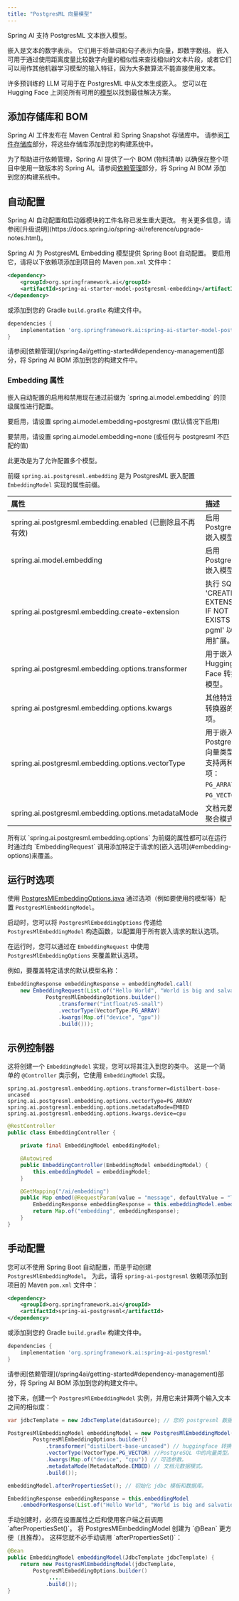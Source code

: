 ```yaml
---
title: "PostgresML 向量模型"
---
```


Spring AI 支持 PostgresML 文本嵌入模型。

嵌入是文本的数字表示。
它们用于将单词和句子表示为向量，即数字数组。
嵌入可用于通过使用距离度量比较数字向量的相似性来查找相似的文本片段，或者它们可以用作其他机器学习模型的输入特征，因为大多数算法不能直接使用文本。

许多预训练的 LLM 可用于在 PostgresML 中从文本生成嵌入。
您可以在 Hugging Face 上浏览所有可用的[模型](https://huggingface.co/models?library=sentence-transformers)以找到最佳解决方案。

## 添加存储库和 BOM

Spring AI 工件发布在 Maven Central 和 Spring Snapshot 存储库中。
请参阅[工件存储库](/spring4ai/getting-started#artifact-repositories)部分，将这些存储库添加到您的构建系统中。

为了帮助进行依赖管理，Spring AI 提供了一个 BOM (物料清单) 以确保在整个项目中使用一致版本的 Spring AI。请参阅[依赖管理](/spring4ai/getting-started#dependency-management)部分，将 Spring AI BOM 添加到您的构建系统中。

## 自动配置

<Note>
Spring AI 自动配置和启动器模块的工件名称已发生重大更改。
有关更多信息，请参阅[升级说明](https://docs.spring.io/spring-ai/reference/upgrade-notes.html)。
</Note>

Spring AI 为 PostgresML Embedding 模型提供 Spring Boot 自动配置。
要启用它，请将以下依赖项添加到项目的 Maven `pom.xml` 文件中：

```xml
<dependency>
    <groupId>org.springframework.ai</groupId>
    <artifactId>spring-ai-starter-model-postgresml-embedding</artifactId>
</dependency>
```

或添加到您的 Gradle `build.gradle` 构建文件中。

```groovy
dependencies {
    implementation 'org.springframework.ai:spring-ai-starter-model-postgresml-embedding'
}
```

<Tip>
请参阅[依赖管理](/spring4ai/getting-started#dependency-management)部分，将 Spring AI BOM 添加到您的构建文件中。
</Tip>

### Embedding 属性

<Note>
嵌入自动配置的启用和禁用现在通过前缀为 `spring.ai.model.embedding` 的顶级属性进行配置。

要启用，请设置 spring.ai.model.embedding=postgresml (默认情况下启用)

要禁用，请设置 spring.ai.model.embedding=none (或任何与 postgresml 不匹配的值)

此更改是为了允许配置多个模型。
</Note>

前缀 `spring.ai.postgresml.embedding` 是为 PostgresML 嵌入配置 `EmbeddingModel` 实现的属性前缀。

| 属性                                                                 | 描述                                                                                             | 默认值                    |
| :------------------------------------------------------------------- | :----------------------------------------------------------------------------------------------- | :------------------------ |
| spring.ai.postgresml.embedding.enabled (已删除且不再有效)              | 启用 PostgresML 嵌入模型。                                                                         | true                      |
| spring.ai.model.embedding                                            | 启用 PostgresML 嵌入模型。                                                                         | postgresml                |
| spring.ai.postgresml.embedding.create-extension                      | 执行 SQL 'CREATE EXTENSION IF NOT EXISTS pgml' 以启用扩展。                                         | false                     |
| spring.ai.postgresml.embedding.options.transformer                   | 用于嵌入的 Hugging Face 转换器模型。                                                                  | distilbert-base-uncased   |
| spring.ai.postgresml.embedding.options.kwargs                        | 其他特定于转换器的选项。                                                                                 | 空映射                     |
| spring.ai.postgresml.embedding.options.vectorType                    | 用于嵌入的 PostgresML 向量类型。支持两种选项：`PG_ARRAY` 和 `PG_VECTOR`。                                  | PG_ARRAY                  |
| spring.ai.postgresml.embedding.options.metadataMode                  | 文档元数据聚合模式。                                                                                 | EMBED                     |

<Tip>
所有以 `spring.ai.postgresml.embedding.options` 为前缀的属性都可以在运行时通过向 `EmbeddingRequest` 调用添加特定于请求的[嵌入选项](#embedding-options)来覆盖。
</Tip>

## 运行时选项

使用 [PostgresMlEmbeddingOptions.java](https://github.com/spring-projects/spring-ai/blob/main/models/spring-ai-openai/src/main/java/org/springframework/ai/postgresml/PostgresMlEmbeddingOptions.java) 通过选项（例如要使用的模型等）配置 `PostgresMlEmbeddingModel`。

启动时，您可以将 `PostgresMlEmbeddingOptions` 传递给 `PostgresMlEmbeddingModel` 构造函数，以配置用于所有嵌入请求的默认选项。

在运行时，您可以通过在 `EmbeddingRequest` 中使用 `PostgresMlEmbeddingOptions` 来覆盖默认选项。

例如，要覆盖特定请求的默认模型名称：

```java
EmbeddingResponse embeddingResponse = embeddingModel.call(
    new EmbeddingRequest(List.of("Hello World", "World is big and salvation is near"),
            PostgresMlEmbeddingOptions.builder()
                .transformer("intfloat/e5-small")
                .vectorType(VectorType.PG_ARRAY)
                .kwargs(Map.of("device", "gpu"))
                .build()));
```

## 示例控制器

这将创建一个 `EmbeddingModel` 实现，您可以将其注入到您的类中。
这是一个简单的 `@Controller` 类示例，它使用 `EmbeddingModel` 实现。

```properties
spring.ai.postgresml.embedding.options.transformer=distilbert-base-uncased
spring.ai.postgresml.embedding.options.vectorType=PG_ARRAY
spring.ai.postgresml.embedding.options.metadataMode=EMBED
spring.ai.postgresml.embedding.options.kwargs.device=cpu
```

```java
@RestController
public class EmbeddingController {

    private final EmbeddingModel embeddingModel;

    @Autowired
    public EmbeddingController(EmbeddingModel embeddingModel) {
        this.embeddingModel = embeddingModel;
    }

    @GetMapping("/ai/embedding")
    public Map embed(@RequestParam(value = "message", defaultValue = "Tell me a joke") String message) {
        EmbeddingResponse embeddingResponse = this.embeddingModel.embedForResponse(List.of(message));
        return Map.of("embedding", embeddingResponse);
    }
}
```

## 手动配置

您可以不使用 Spring Boot 自动配置，而是手动创建 `PostgresMlEmbeddingModel`。
为此，请将 `spring-ai-postgresml` 依赖项添加到项目的 Maven `pom.xml` 文件中：

```xml
<dependency>
    <groupId>org.springframework.ai</groupId>
    <artifactId>spring-ai-postgresml</artifactId>
</dependency>
```

或添加到您的 Gradle `build.gradle` 构建文件中。

```groovy
dependencies {
    implementation 'org.springframework.ai:spring-ai-postgresml'
}
```

<Tip>
请参阅[依赖管理](/spring4ai/getting-started#dependency-management)部分，将 Spring AI BOM 添加到您的构建文件中。
</Tip>

接下来，创建一个 `PostgresMlEmbeddingModel` 实例，并用它来计算两个输入文本之间的相似度：

```java
var jdbcTemplate = new JdbcTemplate(dataSource); // 您的 postgresml 数据源

PostgresMlEmbeddingModel embeddingModel = new PostgresMlEmbeddingModel(this.jdbcTemplate,
        PostgresMlEmbeddingOptions.builder()
            .transformer("distilbert-base-uncased") // huggingface 转换器模型名称。
            .vectorType(VectorType.PG_VECTOR) //PostgreSQL 中的向量类型。
            .kwargs(Map.of("device", "cpu")) // 可选参数。
            .metadataMode(MetadataMode.EMBED) // 文档元数据模式。
            .build());

embeddingModel.afterPropertiesSet(); // 初始化 jdbc 模板和数据库。

EmbeddingResponse embeddingResponse = this.embeddingModel
    .embedForResponse(List.of("Hello World", "World is big and salvation is near"));
```

<Note>
手动创建时，必须在设置属性之后和使用客户端之前调用 `afterPropertiesSet()`。
将 PostgresMlEmbeddingModel 创建为 `@Bean` 更方便（且推荐）。
这样您就不必手动调用 `afterPropertiesSet()`：

```java
@Bean
public EmbeddingModel embeddingModel(JdbcTemplate jdbcTemplate) {
    return new PostgresMlEmbeddingModel(jdbcTemplate,
        PostgresMlEmbeddingOptions.builder()
             ....
            .build());
}
```
</Note> 